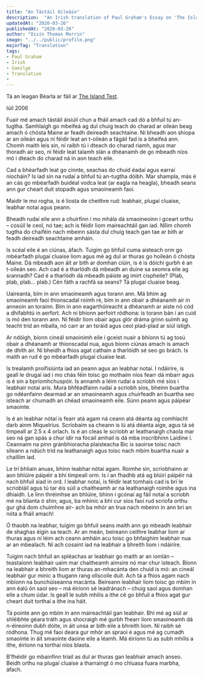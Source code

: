 ---
title: "An Tástáil Oileáin"
description:  "An Irish translation of Paul Graham's Essay on 'The Island Test'"
updatedAt: "2020-03-26"
publishedAt: "2020-03-26"
author: "Oisín Thomas Morrin"
image: "../../public/profile.png"
majorTag: "Translation"
tags: 
- Paul Graham
- Irish
- Gaeilge
- Translation
- 
---

Tá an leagan Béarla ar fáil ar [The Island Test](http://www.paulgraham.com/island.html).

Iúil 2006

Fuair mé amach tástáil áisiúil chun a fháil amach cad dó a bhfuil tú an-tugtha. Samhlaigh go mbeifeá ag dul chuig teach do charad ar oileán beag amach ó chósta Maine ar feadh deireadh seachtaine. Ní bheadh aon shiopa ar an oileán agus ní féidir leat an t-oileán a fágáil fad is a bheifeá ann. Chomh maith leis sin, ní raibh tú i dteach do charad riamh, agus mar thoradh air seo, ní féidir leat talamh slán a dhéanamh de go mbeadh níos mó i dteach do charad ná in aon teach eile. 

Cad a bhéarfadh leat go cinnte, seachas do chuid éadaí agus earraí níocháin? Is iad sin na rudaí a bhfuil tú an-tugtha dóibh. Mar shampla, más é an cás go mbéarfadh buidéal vodca leat (ar eagla na heagla), bheadh seans ann gur cheart duit stopadh agus smaoineamh faoi.

Maidir le mo rogha, is é liosta de cheithre rud: leabhair, plugaí cluaise, leabhar notaí agus peann. 

Bheadh rudaí eile ann a chuirfinn i mo mhála dá smaoineoinn i gceart orthu – cosúil le ceol, nó tae; ach is féidir liom maireachtáil gan iad. Nílim chomh tugtha do chaiféin nach mbeinn sásta dul chuig teach gan tae ar bith ar feadh deireadh seachtaine amháin.

Is scéal eile é an ciúnas, áfach. Tuigim go bhfuil cuma aisteach orm go mbéarfadh plugaí cluaise liom agus mé ag dul ar thuras go hoileán ó chósta Maine. Dá mbeadh aon áit ar bith ar domhan ciúin, is é is dóichí gurbh é an t-oileán seo. Ach cad é a tharlódh dá mbeadh an duine sa seomra eile ag srannadh? Cad é a tharlódh dá mbeadh páiste ag imirt cispheile? (Plab, plab, plab… plab.) Cén fáth a rachfá sa seans? Tá plugaí cluaise beag.

Uaireanta, bím in ann smaoineamh agus torann ann. Má bhím ag smaoineamh faoi thionscadal roimh ré, bím in ann obair a dhéanamh air in anneoin an torainn. Bím in ann eagarthóireacht a dhéanamh ar aiste nó cód a dhífabhtú in aerfort. Ach ní bhíonn aerfoirt ródhona: is torann bán í an cuid is mó den torann ann. Ní féidir liom obair agus glór dráma grinn suímh ag teacht tríd an mballa, nó carr ar an tsráid agus ceol plad-plad ar siúl istigh.

Ar ndóigh, bíonn cineál smaoinimh eile i gceist nuair a bhíonn tú ag tosú obair a dhéanamh ar thionscadal nua, agus bíonn ciúnas amach is amach de dhíth air. Ní bheidh a fhios agat cathain a tharlóidh sé seo go brách. Is maith an rud é go mbéarfadh plugaí cluaise leat.

Is trealamh proifisiúnta iad an peann agus an leabhar notaí. I ndáiríre, is geall le drugaí iad i mo chás féin toisc go mothaím níos fearr dá mbarr agus is é sin a bpríomhchuspóir. Is annamh a léim rudaí a scríobh mé síos i leabhair notaí arís. Mura bhféadfainn rudaí a scríobh síos, bheinn buartha go ndéanfainn dearmad ar an smaoineamh agus chuirfeadh an buartha seo isteach ar chumadh an chéad smaoineamh eile. Súnn peann agus páipéar smaointe.

Is é an leabhar nótaí is fearr atá agam ná ceann atá déanta ag comhlacht darb ainm Miquelrius. Scríobaim sa cheann is lú atá déanta aige, agus tá sé timpeall ar 2.5 x 4 orlach. Is é an cleas le scríobh ar leathanaigh chaola mar seo ná gan spás a chur idir na focail amhail is dá mba inscríbhinn Laidine í. Ceannaím na pinn gránbhioracha plaisteacha Bic is saoirse toisc nach sileann a ndúch tríd na leathanaigh agus toisc nach mbím buartha nuair a chaillim iad. 

Le trí bhliain anuas, bhínn leabhar nótaí agam. Roimhe sin, scríobhainn ar aon bhlúire páipéir a bhí timpeall orm. Is í an fhadhb atá ag blúirí páipéir ná nach bhfuil siad in ord. I leabhar notaí, is féidir leat tomhais cad is brí le scriobláil agus tú tar éis súil a chaitheamh ar na leathanaigh roimhe agus ina dhiaidh. Le linn thréimhse an bhlúire, bhínn i gcónaí ag fáil notaí a scríobh mé na blianta ó shin; agus, ba mhinic a bhí cur síos faoi rud scríofa orthu gur ghá dom chuimhne air- ach ba mhór an trua nach mbeinn in ann brí an nóta a fháil amach!

Ó thaobh na leabhar, tuigim go bhfuil seans maith ann go mbeadh leabhair de shaghas éigin sa teach. Ar an meán, beireann ceithre leabhar liom ar thuras agus ní léim ach ceann amháin acu toisc go bhfaighim leabhair nua ar an mbealach. Ní ach cosaint iad na leabhair a bhreith liom i ndáiríre.

Tuigim nach bhfuil an spléachas ar leabhair go maith ar an iomlán – teastaíonn leabhair uaim mar chaitheamh aimsire nó mar chur isteach. Bíonn na leabhair a bhreith liom ar thuras  an-mhacánta den chuid is mó: an cineál leabhair gur minic a thugann rang ollscoile duit. Ach tá a fhios agam nach mbíonn na bunchúiseanna macánta. Beireann leabhair liom toisc go mbím in ann éalú ón saol seo – má éiríonn sé leadránach – chuig saol agus domhan eile a chum údar. Is geall le subh mhilis a ithe cé go bhfuil a fhios agat gur cheart duit torthaí a ithe ina háit.

Tá pointe ann go mbím in ann maireachtáil gan leabhair. Bhí mé ag siúl ar shléibhte géara tráth agus shocraigh mé gurbh fhearr liom smaoineamh dá n-éireoinn dubh dóite, in áit unsa ar bith eile a bhreith liom. Ní raibh sé ródhona. Thug mé faoi deara gur mhór an spraoi é agus mé ag cumadh smaointe in áit smaointe daoine eile a léamh. Má éiríonn tú as subh mhilis a ithe, éiríonn na torthaí níos blasta.

B’fhéidir go mbainfinn triail as dul ar thuras gan leabhair amach anseo. Beidh orthu na plugaí cluaise a tharraingt ó mo chluasa fuara marbha, áfach.
